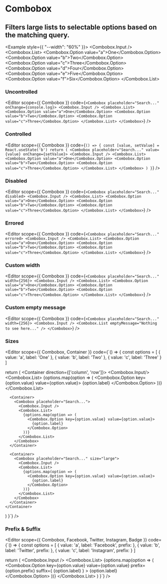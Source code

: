 
<Spacer y={0.6} />

# Combobox

<Spacer y={0.8} />

## Filters large lists to selectable options based on the matching query.

<Example style={{ "--width": "60%" }}>
  <Combobox placeholder="Search...">
    <Combobox.Input />
    <Combobox.List>
      <Combobox.Option value="a">One</Combobox.Option>
      <Combobox.Option value="b">Two</Combobox.Option>
      <Combobox.Option value="c">Three</Combobox.Option>
      <Combobox.Option value="d">Four</Combobox.Option>
      <Combobox.Option value="e">Five</Combobox.Option>
      <Combobox.Option value="f">Six</Combobox.Option>
    </Combobox.List>
  </Combobox>
</Example>

<Spacer />

### Uncontrolled

<Editor
  scope={{ Combobox }}
  code={`<Combobox placeholder="Search..." onChange={console.log}>
    <Combobox.Input />
    <Combobox.List>
      <Combobox.Option value="a">One</Combobox.Option>
      <Combobox.Option value="b">Two</Combobox.Option>
      <Combobox.Option value="c">Three</Combobox.Option>
    </Combobox.List>
  </Combobox>`}
/>

<Spacer y={2} />

### Controlled

<Editor
  scope={{ Combobox }}
  code={`() => {
  const [value, setValue] = React.useState('b')
  return (
    <Combobox placeholder="Search..." value={value} onChange={setValue}>
      <Combobox.Input />
      <Combobox.List>
        <Combobox.Option value="a">One</Combobox.Option>
        <Combobox.Option value="b">Two</Combobox.Option>
        <Combobox.Option value="c">Three</Combobox.Option>
      </Combobox.List>
    </Combobox>
  )
}`}
/>

<Spacer y={2} />

### Disabled

<Editor
  scope={{ Combobox }}
  code={`<Combobox placeholder="Search..." disabled>
  <Combobox.Input />
  <Combobox.List>
    <Combobox.Option value="a">One</Combobox.Option>
    <Combobox.Option value="b">Two</Combobox.Option>
    <Combobox.Option value="c">Three</Combobox.Option>
  </Combobox.List>
</Combobox>`}
/>

<Spacer y={2} />

### Errored

<Editor
  scope={{ Combobox }}
  code={`<Combobox placeholder="Search..." errored>
  <Combobox.Input />
  <Combobox.List>
    <Combobox.Option value="a">One</Combobox.Option>
    <Combobox.Option value="b">Two</Combobox.Option>
    <Combobox.Option value="c">Three</Combobox.Option>
  </Combobox.List>
</Combobox>`}
/>

<Spacer y={2} />

### Custom width

<Editor
  scope={{ Combobox }}
  code={`<Combobox placeholder="Search..." width={256}>
  <Combobox.Input />
  <Combobox.List>
    <Combobox.Option value="a">One</Combobox.Option>
    <Combobox.Option value="b">Two</Combobox.Option>
    <Combobox.Option value="c">Three</Combobox.Option>
  </Combobox.List>
</Combobox>`}
/>

<Spacer y={2} />

### Custom empty message

<Editor
  scope={{ Combobox }}
  code={`<Combobox placeholder="Search..." width={256}>
  <Combobox.Input />
  <Combobox.List emptyMessage="Nothing to see here..." />
</Combobox>`}
/>

<Spacer y={2} />

### Sizes

<Editor
  scope={{ Combobox, Container }}
  code={`() => {
  const options = [
    { value: 'a', label: 'One' },
    { value: 'b', label: 'Two' },
    { value: 'c', label: 'Three' }
  ]
  
  return (
    <Container direction={['column', 'row']}>
      <Container>
        <Combobox placeholder="Search..." size="small">
          <Combobox.Input/>
          <Combobox.List>
            {options.map(option => (
              <Combobox.Option key={option.value} value={option.value}>
                {option.label}
              </Combobox.Option>
            ))}
          </Combobox.List>
        </Combobox>
      </Container>
  
      <Container>
        <Combobox placeholder="Search...">
          <Combobox.Input />
          <Combobox.List>
            {options.map(option => (
              <Combobox.Option key={option.value} value={option.value}>
                {option.label}
              </Combobox.Option>
            ))}
          </Combobox.List>
        </Combobox>
      </Container>
  
      <Container>
        <Combobox placeholder="Search..." size="large">
          <Combobox.Input />
          <Combobox.List>
            {options.map(option => (
              <Combobox.Option key={option.value} value={option.value}>
                {option.label}
              </Combobox.Option>
            ))}
          </Combobox.List>
        </Combobox>
      </Container>
    </Container>
  )
}`}
/>

<Spacer y={2} />

### Prefix & Suffix

<Editor
  scope={{ Combobox, Facebook, Twitter, Instagram, Badge }}
  code={`() => {
  const options = [
    { value: 'a', label: 'Facebook', prefix: <Facebook size={16} /> },
    { value: 'b', label: 'Twitter', prefix: <Twitter size={16} /> },
    { value: 'c', label: 'Instagram', prefix: <Instagram size={16} /> }
  ]
  
  return (
    <Combobox placeholder="Search...">
      <Combobox.Input />
      <Combobox.List>
        {options.map(option => (
          <Combobox.Option
            key={option.value}
            value={option.value}
            prefix={option.prefix}
            suffix={
              <Badge size="small">
                {option.label}
              </Badge>
            }
          >
            {option.label}
          </Combobox.Option>
        ))}
      </Combobox.List>
    </Combobox>
  )
}`}
/>

<Spacer y={4} />
